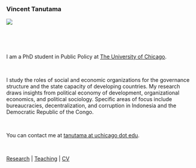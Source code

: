 ### Vincent Tanutama
  
![](files/waerebo.jpg?display=inline-block)
  
  &nbsp;
  
  &nbsp;

I am a PhD student in Public Policy at [The University of Chicago](https://harris.uchicago.edu). 

  &nbsp;
<!---
I use insights from organizational economics, political economy, and public finance to examine the consequences of administrative, political, and fiscal decentralization for corruption and bureaucratic efficiency. 
-->

I study the roles of social and economic organizations for the governance structure and the state capacity of developing countries. My research draws insights from political economy of development, organizational economics, and political sociology. Specific areas of focus include bureaucracies, decentralization, and corruption in Indonesia and the Democratic Republic of the Congo.

  &nbsp;
  
You can contact me at [tanutama at uchicago dot edu]().

  &nbsp;
  
[Research](research.html) | [Teaching](teaching.html) | [CV](files/tanutama_cv.pdf)
  
  &nbsp;